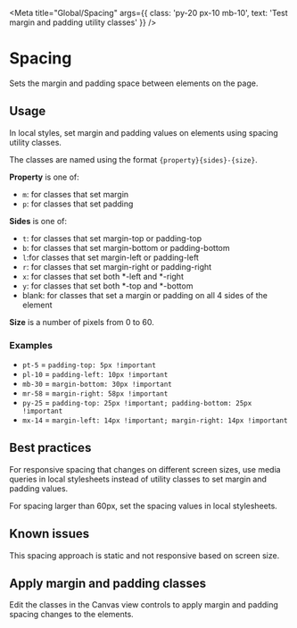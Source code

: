 
<Meta
  title="Global/Spacing"
  args={{
    class: 'py-20 px-10 mb-10',
    text: 'Test margin and padding utility classes'
  }} />

# Spacing
Sets the margin and padding space between elements on the page.

## Usage
In local styles, set margin and padding values on elements using
spacing utility classes.

The classes are named using the format `{property}{sides}-{size}`.

**Property** is one of:
- `m`: for classes that set margin
- `p`: for classes that set padding

**Sides** is one of:
- `t`: for classes that set margin-top or padding-top
- `b`: for classes that set margin-bottom or padding-bottom
- `l`:for classes that set margin-left or padding-left
- `r`: for classes that set margin-right or padding-right
- `x`: for classes that set both *-left and *-right
- `y`: for classes that set both *-top and *-bottom
- blank: for classes that set a margin or padding on all 4 sides of the element

**Size** is a number of pixels from 0 to 60.

### Examples
- `pt-5` = `padding-top: 5px !important`
- `pl-10` = `padding-left: 10px !important`
- `mb-30` = `margin-bottom: 30px !important`
- `mr-58` = `margin-right: 58px !important`
- `py-25` = `padding-top: 25px !important; padding-bottom: 25px !important`
- `mx-14` = `margin-left: 14px !important; margin-right: 14px !important`

## Best practices
For responsive spacing that changes on different screen sizes, use media queries
in local stylesheets instead of utility classes to set margin and padding values.

For spacing larger than 60px, set the spacing values in local stylesheets.

## Known issues
This spacing approach is static and not responsive based on screen size.

## Apply margin and padding classes
Edit the classes in the Canvas view controls to apply margin and padding spacing 
changes to the elements.

<Story story={spacingStories.basic} />